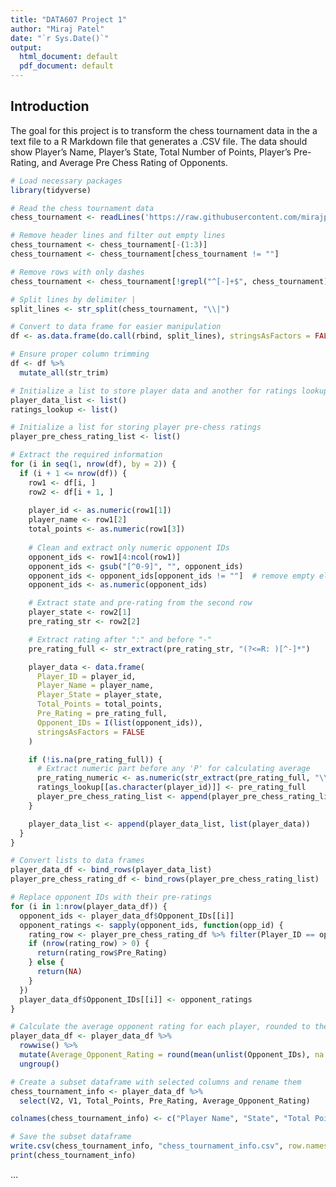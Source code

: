 ---
title: "DATA607 Project 1"
author: "Miraj Patel"
date: "`r Sys.Date()`"
output:
  html_document: default
  pdf_document: default
---

## Introduction

The goal for this project is to transform the chess tournament data in the a text file to a R Markdown file that generates a .CSV file. The data should show Player’s Name, Player’s State, Total Number of Points, Player’s Pre-Rating, and Average Pre Chess Rating of Opponents. 

```{r load-packages, message=FALSE}
# Load necessary packages
library(tidyverse)

# Read the chess tournament data
chess_tournament <- readLines('https://raw.githubusercontent.com/mirajpatel289/Data607/main/tournamentinfo.txt', warn = FALSE)

# Remove header lines and filter out empty lines
chess_tournament <- chess_tournament[-(1:3)]
chess_tournament <- chess_tournament[chess_tournament != ""]

# Remove rows with only dashes
chess_tournament <- chess_tournament[!grepl("^[-]+$", chess_tournament)]

# Split lines by delimiter |
split_lines <- str_split(chess_tournament, "\\|")

# Convert to data frame for easier manipulation
df <- as.data.frame(do.call(rbind, split_lines), stringsAsFactors = FALSE, row.names = NULL)

# Ensure proper column trimming
df <- df %>%
  mutate_all(str_trim)

# Initialize a list to store player data and another for ratings lookup
player_data_list <- list()
ratings_lookup <- list()

# Initialize a list for storing player pre-chess ratings
player_pre_chess_rating_list <- list()

# Extract the required information
for (i in seq(1, nrow(df), by = 2)) {
  if (i + 1 <= nrow(df)) {
    row1 <- df[i, ]
    row2 <- df[i + 1, ]
    
    player_id <- as.numeric(row1[1])
    player_name <- row1[2]
    total_points <- as.numeric(row1[3])
    
    # Clean and extract only numeric opponent IDs
    opponent_ids <- row1[4:ncol(row1)]
    opponent_ids <- gsub("[^0-9]", "", opponent_ids)
    opponent_ids <- opponent_ids[opponent_ids != ""]  # remove empty elements
    opponent_ids <- as.numeric(opponent_ids)

    # Extract state and pre-rating from the second row
    player_state <- row2[1]
    pre_rating_str <- row2[2]

    # Extract rating after ":" and before "-"
    pre_rating_full <- str_extract(pre_rating_str, "(?<=R: )[^-]*")

    player_data <- data.frame(
      Player_ID = player_id,
      Player_Name = player_name,
      Player_State = player_state,
      Total_Points = total_points,
      Pre_Rating = pre_rating_full,
      Opponent_IDs = I(list(opponent_ids)),
      stringsAsFactors = FALSE
    )

    if (!is.na(pre_rating_full)) {
      # Extract numeric part before any 'P' for calculating average
      pre_rating_numeric <- as.numeric(str_extract(pre_rating_full, "\\d+"))
      ratings_lookup[[as.character(player_id)]] <- pre_rating_full
      player_pre_chess_rating_list <- append(player_pre_chess_rating_list, list(data.frame(Player_ID = player_id, Pre_Rating = pre_rating_numeric, stringsAsFactors = FALSE)))
    }

    player_data_list <- append(player_data_list, list(player_data))
  }
}

# Convert lists to data frames
player_data_df <- bind_rows(player_data_list)
player_pre_chess_rating_df <- bind_rows(player_pre_chess_rating_list)

# Replace opponent IDs with their pre-ratings
for (i in 1:nrow(player_data_df)) {
  opponent_ids <- player_data_df$Opponent_IDs[[i]]
  opponent_ratings <- sapply(opponent_ids, function(opp_id) {
    rating_row <- player_pre_chess_rating_df %>% filter(Player_ID == opp_id)
    if (nrow(rating_row) > 0) {
      return(rating_row$Pre_Rating)
    } else {
      return(NA)
    }
  })
  player_data_df$Opponent_IDs[[i]] <- opponent_ratings
}

# Calculate the average opponent rating for each player, rounded to the nearest whole number
player_data_df <- player_data_df %>%
  rowwise() %>%
  mutate(Average_Opponent_Rating = round(mean(unlist(Opponent_IDs), na.rm = TRUE))) %>%
  ungroup()

# Create a subset dataframe with selected columns and rename them
chess_tournament_info <- player_data_df %>%
  select(V2, V1, Total_Points, Pre_Rating, Average_Opponent_Rating)

colnames(chess_tournament_info) <- c("Player Name", "State", "Total Points", "Player Pre-Rating", "Average Opponent Rating")

# Save the subset dataframe
write.csv(chess_tournament_info, "chess_tournament_info.csv", row.names = FALSE)
print(chess_tournament_info)
```

...

